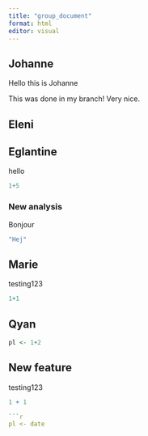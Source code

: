 ```yaml
---
title: "group_document"
format: html
editor: visual
---
```


## Johanne

Hello this is Johanne

This was done in my branch! Very nice.

## Eleni

## Eglantine

hello

```r
1+5
```

### New analysis

Bonjour

```r
"Hej"
```

## Marie

testing123

```r
1+1

```

## Qyan

```r
pl <- 1+2
```


## New feature

testing123

```r
1 + 1

```r
pl <- date

```
